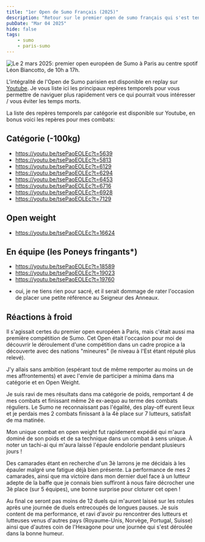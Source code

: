 ```yaml
---
title: "1er Open de Sumo Français (2025)"
description: "Retour sur le premier open de sumo français qui s'est tenu le dimanche 2 mars 2025"
pubDate: "Mar 04 2025"
hide: false
tags:
    - sumo
    - paris-sumo
---
```


![Le 2 mars 2025: premier open européen de Sumo à Paris au centre spotif Léon Biancotto, de 10h a 17h.](../../assets/images/open-sumo-fr-2025.png)

L'intégralité de l'Open de Sumo parisien est disponible en replay sur [Youtube](https://www.youtube.com/watch?v=tsePaoEOLEc).
Je vous liste ici les principaux repères temporels pour vous permettre de naviguer plus rapidement vers ce qui pourrait vous intéresser / vous éviter les temps morts.

La liste des repères temporels par catégorie est disponible sur Youtube, en bonus voici les repères pour mes combats:

## Catégorie (-100kg)
- https://youtu.be/tsePaoEOLEc?t=5639
- https://youtu.be/tsePaoEOLEc?t=5813
- https://youtu.be/tsePaoEOLEc?t=6129
- https://youtu.be/tsePaoEOLEc?t=6294
- https://youtu.be/tsePaoEOLEc?t=6453
- https://youtu.be/tsePaoEOLEc?t=6716
- https://youtu.be/tsePaoEOLEc?t=6928
- https://youtu.be/tsePaoEOLEc?t=7129

## Open weight
- https://youtu.be/tsePaoEOLEc?t=16624

## En équipe (les Poneys fringants*)
- https://youtu.be/tsePaoEOLEc?t=18589
- https://youtu.be/tsePaoEOLEc?t=19023
- https://youtu.be/tsePaoEOLEc?t=19760

* oui, je ne tiens rien pour sacré, et il serait dommage de rater l'occasion de placer une petite référence au Seigneur des Anneaux.

## Réactions à froid
Il s'agissait certes du premier open européen à Paris, mais c'était aussi ma première compétition de Sumo.
Cet Open était l'occasion pour moi de découvrir le déroulement d'une compétition dans un cadre propice a la découverte avec des nations "mineures" (le niveau à l'Est étant réputé plus relevé).

J'y allais sans ambition (espérant tout de même remporter au moins un de mes affrontements) et avec l'envie de participer a minima dans ma catégorie et en Open Weight.

Je suis ravi de mes résultats dans ma catégorie de poids, remportant 4 de mes combats et finissant même 2è ex-aequo au terme des combats réguliers. Le Sumo ne reconnaissant pas l'égalité,
des play-off eurent lieux et je perdais mes 2 combats finissant à la 4è place sur 7 lutteurs, satisfait de ma matinée.

Mon unique combat en open weight fut rapidement expédié qui m'aura dominé de son poids et de sa technique dans un combat à sens unique.
À noter un tachi-ai qui m'aura laissé l'épaule endolorie pendant plusieurs jours !

Des camarades étant en recherche d'un 3è larrons je me décidais à les épauler malgré une fatigue déjà bien présente. La performance de mes 2 camarades,
ainsi que ma victoire dans mon dernier duel face à un lutteur adepte de la baffe que je connais bien suffiront à nous faire décrocher une 3è place (sur 5 équipes), une bonne surprise pour cloturer cet open !

Au final ce seront pas moins de 12 duels qui m'auront laissé sur les rotules après une journée de duels entrecoupés de longues pauses. Je suis content de ma performance,
et ravi d'avoir pu rencontrer des lutteurs et lutteuses venus d'autres pays (Royaume-Unis, Norvège, Portugal, Suisse) ainsi que d'autres coin de l'Hexagone pour une journée qui s'est déroulée dans la bonne humeur.


